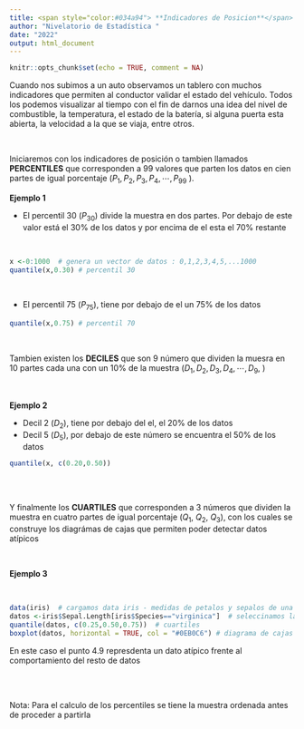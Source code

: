 ```yaml
---
title: <span style="color:#034a94"> **Indicadores de Posicion**</span>
author: "Nivelatorio de Estadística "
date: "2022"
output: html_document
---
```


```r
knitr::opts_chunk$set(echo = TRUE, comment = NA)
```

Cuando nos subimos a un auto observamos un tablero con muchos indicadores que permiten al conductor validar el estado del vehículo. Todos los podemos visualizar al tiempo con el fin de darnos una idea del nivel de combustible, la temperatura, el estado de la batería, si alguna puerta esta abierta, la velocidad a la que se viaja, entre otros.

</br>

Iniciaremos con los indicadores de posición o tambien llamados **PERCENTILES** que corresponden a 99 valores que parten los datos en  cien partes de igual porcentaje  ($P_{1}, P_{2}, P_{3}, P_{4}, \cdots ,P_{99}$   ). 


**Ejemplo 1** 

+ El percentil 30 ($P_{30}$) divide la muestra en dos partes. Por debajo de este valor está el 30% de los datos y por encima de el esta el 70% restante

</br>

```r
x <-0:1000  # genera un vector de datos : 0,1,2,3,4,5,...1000
quantile(x,0.30) # percentil 30

```

</br>

+ El percentil 75 ($P_{75}$), tiene por debajo de el un 75% de los datos


```r
quantile(x,0.75) # percentil 70
```

</br>

Tambien existen los **DECILES** que son 9 número que dividen la muesra en 10 partes cada una con un 10% de la muestra ($D_{1}, D_{2}, D_{3}, D_{4}, \cdots , D_{9}$, )

</br>

**Ejemplo 2**

+ Decil 2 ($D_{2}$), tiene por debajo del el, el 20% de los datos
+ Decil 5 ($D_{5}$), por debajo de este número se encuentra el 50% de los datos

```r
quantile(x, c(0.20,0.50))
```


</br></br>

Y finalmente los **CUARTILES** que corresponden a 3 números que dividen la muestra en cuatro partes de igual porcentaje ($Q_{1}$, $Q_{2}$, $Q_{3}$), con los cuales se construye los diagrámas de cajas que permiten poder detectar datos atípicos

</br>

**Ejemplo 3**

</br>


```r
data(iris)  # cargamos data iris - medidas de petalos y sepalos de una flor
datos <-iris$Sepal.Length[iris$Species=="virginica"]  # seleccinamos la variabe Sepal.Length para la especie virginica
quantile(datos, c(0.25,0.50,0.75))  # cuartiles
boxplot(datos, horizontal = TRUE, col = "#0EB0C6") # diagrama de cajas
```

En este caso el punto 4.9 represdenta un dato atípico frente al comportamiento del resto de datos

</br></br>

Nota: Para el calculo de los percentiles se tiene la muestra ordenada antes de proceder a partirla 


